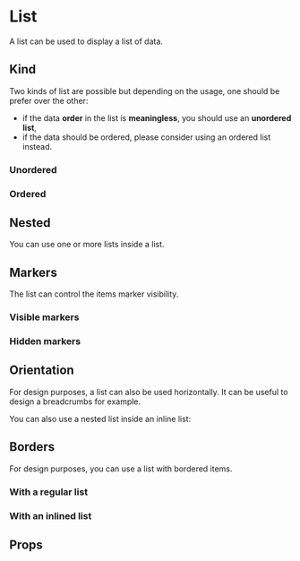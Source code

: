 
<Meta of={ListStories} />

# List

A list can be used to display a list of data.

<Primary />

## Kind

Two kinds of list are possible but depending on the usage, one should be prefer over the other:

- if the data **order** in the list is **meaningless**, you should use an **unordered list**,
- if the data should be ordered, please consider using an ordered list instead.

### Unordered

<Canvas of={ListStories.UnorderedList} />

### Ordered

<Canvas of={ListStories.OrderedList} />

## Nested

You can use one or more lists inside a list.

<Canvas of={ListStories.Nested} />

## Markers

The list can control the items marker visibility.

### Visible markers

<Canvas of={ListStories.WithMarker} />

### Hidden markers

<Canvas of={ListStories.WithoutMarker} />

## Orientation

For design purposes, a list can also be used horizontally. It can be useful to design a breadcrumbs for example.

<Canvas of={ListStories.InlineList} />

You can also use a nested list inside an inline list:

<Canvas of={ListStories.ListInInlineList} />

## Borders

For design purposes, you can use a list with bordered items.

### With a regular list

<Canvas of={ListStories.WithBorderedItems} />

### With an inlined list

<Canvas of={ListStories.InlineWithBorderedItems} />

## Props

<ArgTypes of={ListStories} />
